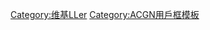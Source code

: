 {{Userbox-2
  |border-c =  #ff791b
  |border-s = 2
  |id1-c     = #ff791b
  |id1-s     = 20
  |id1-fc    = #ffffff
  |id2-c    =  #ff791b
  |id2-s    =  9
  |id2-fc   = #ffffff
  |info-c   = #ffffff
  |info-s   = 10
  |info-fc  = #000000
  |id1      =  🍊
  |id2      ={{lang|ja|かんかん みかん！}}
  |info=這個用户主推'''[[高海千歌|{{colour|#ff791b|千歌}}]]'''。
}}
<includeonly>[[Category:维基LLer]]</includeonly><noinclude>[[Category:ACGN用戶框模板]]</noinclude>
